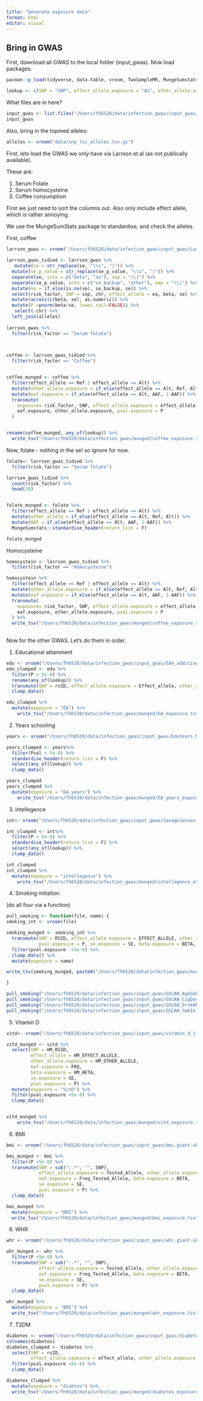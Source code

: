 ```yaml
---
title: "Generate exposure data"
format: html
editor: visual
---
```


## Bring in GWAS

First, download all GWAS to the local folder (input_gwas). Now load packages.

```r
pacman::p_load(tidyverse, data.table, vroom, TwoSampleMR, MungeSumstats, janitor, snpr)

lookup <- c(SNP = "SNP", effect_allele.exposure = "A1", other_allele.exposure = "A2", beta.exposure = "BETA", se.exposure = "SE", pval.exposure = "P", exposure = "RISK_FACTOR", eaf.exposure = "AAF", eaf.exposure = "FRQ")
```

What files are in here?

```r
input_gwas <- list.files("/Users/fh6520/data/infection_gwas/input_gwas/")
input_gwas
```

Also, bring in the topmed alleles:

```r
alleles <- vroom("data/snp_loc_alleles.tsv.gz")
```

First, lets load the GWAS we only have via Larrson et al (as not publically available).

These are:

1.  Serum Folate
2.  Serum homocysteine
3.  Coffee consumption

First we just need to sort the columns out. Also only include effect allele, which is rather annoying.

We use the MungeSumStats package to standardise, and check the alleles.

First, coffee

```r
larrson_gwas <- vroom("/Users/fh6520/data/infection_gwas/input_gwas/Larrson_unadjusted.tsv", skip = 1) %>% clean_names()
  
larrson_gwas_tidied <- larrson_gwas %>%
   mutate(se = str_replace(se, "\\s", "|")) %>% 
  mutate(se_p_value = str_replace(se_p_value, "\\s", "|")) %>% 
  separate(se, into = c("beta", "se"), sep = "\\|") %>%
  separate(se_p_value, into = c("se_backup", "other"), sep = "\\|") %>%
  mutate(se = if_else(is.na(se), se_backup, se)) %>%
  select(risk_factor, SNP = snp, chr, effect_allele = ea, beta, se) %>%
  mutate(across(c(beta, se), as.numeric)) %>%
  mutate(P =pnorm(beta/se, lower.tail=FALSE)) %>%
   select(-chr) %>%
  left_join(alleles) 
 
larrson_gwas %>%
  filter(risk_factor == "Serum folate")


  
coffee <- larrson_gwas_tidied %>%
  filter(risk_factor == "Coffee")


coffee_munged <- coffee %>%
  filter(effect_allele == Ref | effect_allele == Alt) %>%
  mutate(other_allele.exposure = if_else(effect_allele == Alt, Ref, Alt)) %>%
  mutate(eaf.exposure = if_else(effect_allele == Alt, AAF, 1-AAF)) %>%
  transmute(
    exposure= risk_factor, SNP, effect_allele.exposure = effect_allele, beta.exposure = beta,se.exposure = se,
    eaf.exposure, other_allele.exposure, pval.exposure = P
  ) 


rename(coffee_munged, any_of(lookup)) %>%
  write_tsv("/Users/fh6520/data/infection_gwas/munged/coffee_exposure.tsv")
```

Now, folate - nothing in the se! so ignore for now.

```r
folate<- larrson_gwas_tidied %>%
  filter(risk_factor == "Serum folate")

larrson_gwas_tidied %>%
  count(risk_factor) %>%
  head(20)


folate_munged <- folate %>%
  filter(effect_allele == Ref | effect_allele == Alt) %>%
  mutate(other_allele = if_else(effect_allele == Alt, Ref, Alt)) %>%
  mutate(AAF = if_else(effect_allele == Alt, AAF, 1-AAF)) %>%
  MungeSumstats::standardise_header(return_list = F) 

folate_munged

```

Homocysteine

```r

homocystein <- larrson_gwas_tidied %>%
  filter(risk_factor == "Homocysteine")

homocystein %>%
  filter(effect_allele == Ref | effect_allele == Alt) %>%
  mutate(other_allele.exposure = if_else(effect_allele == Alt, Ref, Alt)) %>%
  mutate(eaf.exposure = if_else(effect_allele == Alt, AAF, 1-AAF)) %>%
  transmute(
    exposure= risk_factor, SNP, effect_allele.exposure = effect_allele, beta.exposure = beta,se.exposure = se,
    eaf.exposure, other_allele.exposure, pval.exposure = P
  ) %>%
  write_tsv("/Users/fh6520/data/infection_gwas/munged/coffee_exposure.tsv")
  

```

Now for the other GWAS. Let's do them in order.

1.  Educational attainment\

```r
edu <- vroom("/Users/fh6520/data/infection_gwas/input_gwas/EA4_additive_excl_23andMe.txt.gz")
edu_clumped <- edu %>%
  filter(P < 5e-8) %>%
  rename(any_of(lookup)) %>%
  transmute(SNP = rsID, effect_allele.exposure = Effect_allele, other_allele.exposure = Other_allele, eaf.exposure = EAF_HRC, beta.exposure = Beta, se.exposure, pval.exposure) %>%
  clump_data()

edu_clumped %>%
  mutate(exposure = "EA") %>%
    write_tsv("/Users/fh6520/data/infection_gwas/munged/EA_exposure.tsv")
```

2.  Years schooling

```r

years <- vroom("/Users/fh6520/data/infection_gwas/input_gwas/EduYears_Main.txt.gz")

years_clumped <- years%>%
  filter(Pval < 5e-8) %>%
  standardise_header(return_list = F) %>%
  select(any_of(lookup)) %>%
  clump_data()

years_clumped
years_clumped %>%
  mutate(exposure = "EA_years") %>%
    write_tsv("/Users/fh6520/data/infection_gwas/munged/EA_years_exposure.tsv")

```

3.  intellegence

```r
int<- vroom("/Users/fh6520/data/infection_gwas/input_gwas/SavageJansen_2018_intelligence_metaanalysis.txt.gz")

int_clumped <- int%>%
  filter(P < 5e-8) %>%
  standardise_header(return_list = F) %>%
  select(any_of(lookup)) %>%
  clump_data()

int_clumped
int_clumped %>%
  mutate(exposure = "intellegence") %>%
    write_tsv("/Users/fh6520/data/infection_gwas/munged/intellegence_exposure.tsv")
```

4.  Smoking initiation

(do all four via a function)

```r

pull_smoking <- function(file, name) {
smoking_int <- vroom(file) 

smoking_munged <- smoking_int %>%
  transmute(SNP = RSID, effect_allele.exposure = EFFECT_ALLELE, other_allele.exposure = OTHER_ALLELE,
            pval.exposure = P, se.exposure = SE, beta.exposure = BETA, eaf.exposure = AF_1000G) %>%
  filter(pval.exposure  <5e-8) %>%
  clump_data() %>%
  mutate(exposure = name) 

write_tsv(smoking_munged, paste0("/Users/fh6520/data/infection_gwas/munged/",name, ".tsv"))

}

pull_smoking("/Users/fh6520/data/infection_gwas/input_gwas/GSCAN_AgeSmk_2022_GWAS_SUMMARY_STATS_EUR.txt.gz", "age_smoked_exposure")
pull_smoking("/Users/fh6520/data/infection_gwas/input_gwas/GSCAN_CigDay_2022_GWAS_SUMMARY_STATS_EUR.txt.gz", "cig_day_exposure")
pull_smoking("/Users/fh6520/data/infection_gwas/input_gwas/GSCAN_DrnkWk_2022_GWAS_SUMMARY_STATS_EUR.txt.gz", "drink_week_exposure")
pull_smoking("/Users/fh6520/data/infection_gwas/input_gwas/GSCAN_SmkInit_2022_GWAS_SUMMARY_STATS_EUR.txt.gz", "smoking_initiation_exposure")
```

5.  Vitamin D

```r
vitd<- vroom("/Users/fh6520/data/infection_gwas/input_gwas/vitamin_d_jiang_2018.tsv.gz")

vitd_munged <- vitd %>%
  select(SNP = HM_RSID,
         effect_allele = HM_EFFECT_ALLELE,
         other_allele.exposure = HM_OTHER_ALLELE,
         eaf.exposure = FRQ,
         beta.exposure = HM_BETA,
         se.exposure = SE,
         pval.exposure = P) %>%
  mutate(exposure = "VitD") %>%
  filter(pval.exposure <5e-8) %>%
  clump_data()


vitd_munged %>%
    write_tsv("/Users/fh6520/data/infection_gwas/munged/vitd_exposure.tsv")
```

6.  BMI

```r
bmi <- vroom("/Users/fh6520/data/infection_gwas/input_gwas/bmi.giant-ukbb.meta-analysis.combined.23May2018.txt.gz?download=1")

bmi_munged <- bmi %>%
  filter(P <5e-8) %>%
  transmute(SNP = sub(":.*", "", SNP),
            effect_allele.exposure = Tested_Allele, other_allele.exposure = Other_Allele,
            eaf.exposure = Freq_Tested_Allele, beta.exposure = BETA,
            se.exposure = SE,
            pval.exposure = P) %>%
  clump_data()

bmi_munged %>%
  mutate(exposure = "BMI") %>%
  write_tsv("/Users/fh6520/data/infection_gwas/munged/bmi_exposure.tsv")
```

6.  WHR

```r
whr <- vroom("/Users/fh6520/data/infection_gwas/input_gwas/whr.giant-ukbb.meta-analysis.combined.23May2018.txt.gz?download=1")

whr_munged <- whr %>%
  filter(P <5e-8) %>%
  transmute(SNP = sub(":.*", "", SNP),
            effect_allele.exposure = Tested_Allele, other_allele.exposure = Other_Allele,
            eaf.exposure = Freq_Tested_Allele, beta.exposure = BETA,
            se.exposure = SE,
            pval.exposure = P) %>%
  clump_data()

whr_munged %>%
  mutate(exposure = "BMI") %>%
  write_tsv("/Users/fh6520/data/infection_gwas/munged/whr_exposure.tsv")
```

7. T2DM

```r

diabetes <- vroom("/Users/fh6520/data/infection_gwas/input_gwas/diabetes.txt.gz")
colnames(diabetes)
diabetes_clumped <- diabetes %>%
  select(SNP = rsID,
         effect_allele.exposure = effect_allele, other_allele.exposure = other_allele,beta.exposure = `Fixed-effects_beta`, se.exposure = `Fixed-effects_SE`, pval.exposure = `Fixed-effects_p-value`) %>%
  filter(pval.exposure <5e-8) %>%
  clump_data()

diabetes_clumped %>%
  mutate(exposure = "diabtes") %>%
  write_tsv("/Users/fh6520/data/infection_gwas/munged/diabetes_exposure.tsv")
         
```
